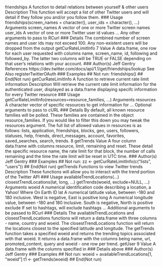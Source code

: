 

friendships A function to detail relations between yourself & other users
Description
This function will accept a list of other Twitter users and will detail if they follow you and/or you
follow them.
### Usage
friendships(screen_names = character(), user_ids = character(), ...)
Arguments
screen_names A vector of one or more Twitter screen names
user_ids A vector of one or more Twitter user id values
... Any other arguments to pass to RCurl
### Details
The combined number of screen names and user ids may not exceed 100. Any non-existent users
will be dropped from the output
getCurRateLimitInfo 7
Value
A data.frame, one row for each user requested with columns name, screen_name, id, following
and followed_by. The latter two columns will be TRUE or FALSE depending on that user’s relations
with your account.
### Author(s)
Jeff Gentry
References
https://dev.twitter.com/docs/api/1.1/get/friendships/lookup
See Also
registerTwitterOAuth
### Examples
## Not run:
friendships()
## End(Not run)
getCurRateLimitInfo A function to retrieve current rate limit information
Description
Will retrieve the current rate limit information for the authenticated user, displayed as a data.frame
displaying specifc information for every Twitter resource
### Usage
getCurRateLimitInfo(resources=resource_families, ...)
Arguments
resources A character vector of specific resources to get information for
... Optional arguments to pass to cURL
### Details
By default, all known resource families will be polled. These families are contained in the object
resource_families. If you would like to filter this down you may tweak the resources argument.
The full list of allowed values in resources is as follows: lists, application, friendships,
blocks, geo, users, followers, statuses, help, friends, direct_messages, account, favorites,
saved_searches, search, trends.
8 getTrends
Value
A four column data.frame with columns resource, limit, remaining and reset. These detail the
specific resource name, the rate limit for that block, the number of calls remaining and the time the
rate limit will be reset in UTC time.
### Author(s)
Jeff Gentry
### Examples
## Not run:
zz <- getCurRateLimitInfo(c("lists", "users"))
## End(Not run)
getTrends Functions to view Twitter trends
Description
These functions will allow you to interact with the trend portion of the Twitter API
### Usage
availableTrendLocations(...)
closestTrendLocations(lat, long, ...)
getTrends(woeid, exclude=NULL, ...)
Arguments
woeid A numerical identification code describing a location, a Yahoo! Where On Earth
ID
lat A numerical latitude value, between -180 and 180 inclusive. West is negative,
East is positive
long A numerical longitude value, between -180 and 180 inclusive. South is negative,
North is positive
exclude If set to hashtags, will exclude hashtags
... Additional arguments to be passed to RCurl
### Details
The availableTrendLocations and closestTrendLocations functions will return a data.frame
with three columns - name, country and woeid. The closestTrendLocations function will return
the locations closest to the specified latitude and longitude.
The getTrends function takes a specified woeid and returns the trending topics associated with that
woeid. It returns a data.frame with the columns being name, url, promoted_content, query and
woeid - one row per trend.
getUser 9
Value
A data.frame with the columns specified in ### Details above
### Author(s)
Jeff Gentry
### Examples
## Not run:
woeid = availableTrendLocations[1, "woeid"]
t1 <- getTrends(woeid)
## End(Not run)
